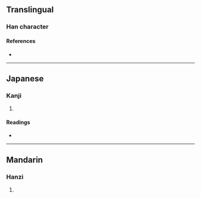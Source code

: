 {{character info/new}}
==Translingual==

===Han character===
{{Han char|rn=9|rad=人|as=09|sn=11|four=|canj=OYBB|ids=⿰亻帝}}

====References====
* {{Han ref|kx=0110.280|dkj=00860|dj=0236.120|hdz=10194.110|uh=5059|ud=20569}}

----

==Japanese==

===Kanji===
{{ja-kanji|grade=|rs=人09}}

# {{defn|lang=ja|sort=人09}}

====Readings====
* {{ja-readings|on=[[てい]] (tei), [[たい]] (tai)|kun=[[すぐれる]] (sugureru)}}

----

==Mandarin==

===Hanzi===
{{cmn-hanzi|pin=[[dì]] ([[di4]])|wg=ti<sup>4</sup>}}

# {{defn|lang=cmn|sort=人09}}